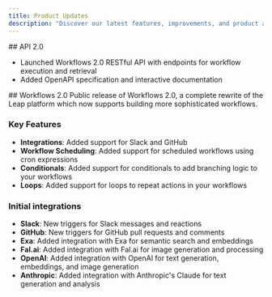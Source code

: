 ```yaml
---
title: Product Updates
description: "Discover our latest features, improvements, and product announcements."
---
```


<Update label="November 2024">
## API 2.0

- Launched Workflows 2.0 RESTful API with endpoints for workflow execution and retrieval
- Added OpenAPI specification and interactive documentation

</Update>

<Update label="October 2024">
## Workflows 2.0
Public release of Workflows 2.0, a complete rewrite of the Leap platform which now supports building more sophisticated workflows.

### Key Features

- **Integrations**: Added support for Slack and GitHub
- **Workflow Scheduling**: Added support for scheduled workflows using cron expressions
- **Conditionals**: Added support for conditionals to add branching logic to your workflows
- **Loops**: Added support for loops to repeat actions in your workflows

### Initial integrations

- **Slack**: New triggers for Slack messages and reactions
- **GitHub**: New triggers for GitHub pull requests and comments
- **Exa**: Added integration with Exa for semantic search and embeddings
- **Fal.ai**: Added integration with Fal.ai for image generation and processing
- **OpenAI**: Added integration with OpenAI for text generation, embeddings, and image generation
- **Anthropic**: Added integration with Anthropic's Claude for text generation and analysis

</Update>

